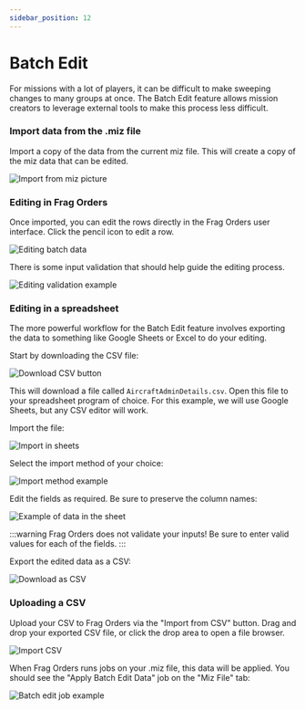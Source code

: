 ```yaml
---
sidebar_position: 12
---
```


# Batch Edit

For missions with a lot of players, it can be difficult to make sweeping changes to many groups at once. 
The Batch Edit feature allows mission creators to leverage external tools to make this process less difficult.

### Import data from the .miz file
Import a copy of the data from the current miz file. This will create a copy of the miz data that can be edited.

![Import from miz picture](../static/img/batch-1.png)

### Editing in Frag Orders
Once imported, you can edit the rows directly in the Frag Orders user interface. Click the pencil icon to edit a row.

![Editing batch data](../static/img/batch-2.png)

There is some input validation that should help guide the editing process.

![Editing validation example](../static/img/batch-3.png)

### Editing in a spreadsheet

The more powerful workflow for the Batch Edit feature involves exporting the data to something like Google Sheets or Excel to do your editing.

Start by downloading the CSV file:

![Download CSV button](../static/img/batch-4.png)

This will download a file called `AircraftAdminDetails.csv`. Open this file to your spreadsheet program of choice. For this example, we will use Google Sheets, but any CSV editor will work.

Import the file:

![Import in sheets](../static/img/batch-6.png)

Select the import method of your choice:

![Import method example](../static/img/batch-8.png)

Edit the fields as required. Be sure to preserve the column names:

![Example of data in the sheet](../static/img/batch-9.png)

:::warning
Frag Orders does not validate your inputs! Be sure to enter valid values for each of the fields.
:::

Export the edited data as a CSV:

![Download as CSV](../static/img/batch-10.png)

### Uploading a CSV

Upload your CSV to Frag Orders via the "Import from CSV" button. Drag and drop your exported CSV file, or click the drop area to open a file browser.

![Import CSV](../static/img/batch-11.png)

When Frag Orders runs jobs on your .miz file, this data will be applied. You should see the "Apply Batch Edit Data" job on the "Miz File" tab:

![Batch edit job example](../static/img/batch-12.png)